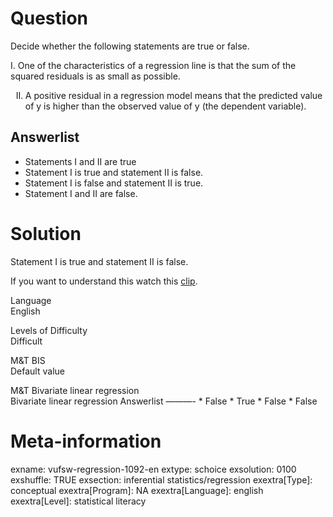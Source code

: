 Question
========
Decide whether the following statements are true or false.  
  
I. One of the characteristics of a regression line is that the sum of
the squared residuals is as small as possible.  
  
II. A positive residual in a regression model means that the predicted
value of y is higher than the observed value of y (the dependent
variable).

Answerlist
----------
* Statements I and II are true
* Statement I is true and statement II is false.
* Statement I is false and statement II is true.
* Statement I and II are false.

Solution
========





Statement I is true and statement II is false.  
  
  
If you want to understand this watch this
[clip](https://www.youtube.com/watch?v=YeA97zVKnJE&index=2&list=PLyLpEs0x9BnmZFXpKpWgEUMmu1Fv-n_O9).





Language  
English

Levels of Difficulty  
Difficult

M&T BIS  
Default value

M&T Bivariate linear regression  
Bivariate linear regression
Answerlist
----------
* False
* True
* False
* False

Meta-information
================
exname: vufsw-regression-1092-en
extype: schoice
exsolution: 0100
exshuffle: TRUE
exsection: inferential statistics/regression
exextra[Type]: conceptual
exextra[Program]: NA
exextra[Language]: english
exextra[Level]: statistical literacy

